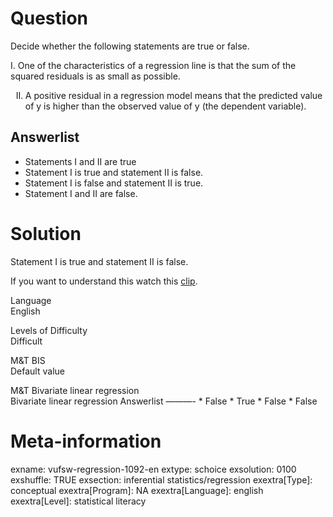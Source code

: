 Question
========
Decide whether the following statements are true or false.  
  
I. One of the characteristics of a regression line is that the sum of
the squared residuals is as small as possible.  
  
II. A positive residual in a regression model means that the predicted
value of y is higher than the observed value of y (the dependent
variable).

Answerlist
----------
* Statements I and II are true
* Statement I is true and statement II is false.
* Statement I is false and statement II is true.
* Statement I and II are false.

Solution
========





Statement I is true and statement II is false.  
  
  
If you want to understand this watch this
[clip](https://www.youtube.com/watch?v=YeA97zVKnJE&index=2&list=PLyLpEs0x9BnmZFXpKpWgEUMmu1Fv-n_O9).





Language  
English

Levels of Difficulty  
Difficult

M&T BIS  
Default value

M&T Bivariate linear regression  
Bivariate linear regression
Answerlist
----------
* False
* True
* False
* False

Meta-information
================
exname: vufsw-regression-1092-en
extype: schoice
exsolution: 0100
exshuffle: TRUE
exsection: inferential statistics/regression
exextra[Type]: conceptual
exextra[Program]: NA
exextra[Language]: english
exextra[Level]: statistical literacy

